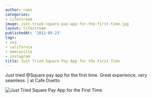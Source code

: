 ```yaml
---
author: rami
categories:
- Lifestream
image: just-tried-square-pay-app-for-the-first-time.jpg
layout: lifestream
publishedAt: '2012-09-23'
tags:
- usa
- california
- emeryville
- instagram
title: Just Tried Square Pay App for the First Time
---
```


Just tried @Square pay app for the first time. Great experience, very seamless.  | at Cafe Duetto

![Just Tried Square Pay App for the First Time](/assets/images/content/lifestream/just-tried-square-pay-app-for-the-first-time.jpg)
